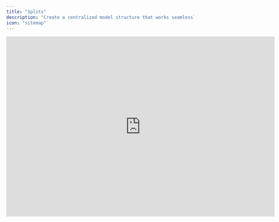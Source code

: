 ```yaml
---
title: "Splits"
description: "Create a centralized model structure that works seamlessly across your dimensions or entities."
icon: "sitemap"
---
```


<iframe width="720" height="483" src="https://www.loom.com/embed/bc9fc9c008e54acabbfccdd5fd688286?sid=bc8b0ab9-c378-4516-a845-b0bc000fe9fc" frameborder="0" webkitallowfullscreen mozallowfullscreen allowfullscreen />

## Overview

Splits allow you to efficiently manage multiple entities or department budgets using a powerful combination of templates and consolidation. You'll be able to define specific filters for your entity or dimension data, ensuring organized and accurate financial planning across your organization.

## How Splits Work

### Setting Up Consolidation and Templates

To create a consolidation template:
1. Navigate to your tab settings
2. Select *Split by...* from the action menu
3. Choose your preferred filtering method:
   - Filter by entities
   - Filter by dimension values

You can group dimension values according to your organizational needs. The system will create instances based on your filters, typically representing individual entities or departments.

After applying a split, your model will operate on two principles:
- Structure flows top-down
- Actuals and forecasts consolidate bottom-up

### Understanding Your Templates

#### Consolidation Templates: Your Master Structure

The consolidation template serves as your central control point for:
- Adding components
- Renaming elements
- Rearranging structure
- Removing components
- Defining calculation formulas

Any changes you make to the consolidation template automatically sync across all instances, ensuring consistency throughout your model.

> **Important**: While you can modify the structure in the consolidation template, you cannot edit cell values here. This is because actuals and forecasts are managed at the instance level.

#### Working with Instances

Instances inherit their structure from your consolidation template while maintaining independent control over:
- Actual values
- Forecast data

This design allows you to create and analyze separate forecasts for different business segments while maintaining structural consistency.

<Warning>
  Please be aware of the following important considerations:

  - Creating a split will remove any existing forecasts and manual entries, as these will now be managed at the instance level
  - If you modify your split configuration in a way that removes an instance, all forecasts and manual entries in that instance will be deleted
</Warning>

### Creating Additional Consolidations

Need to analyze specific subsets of your data? You can create additional consolidations by:
1. Creating new tabs
2. Setting up calculations to sum values from different instances

This flexibility allows you to create any custom summaries or views you need while maintaining the integrity of your primary consolidation structure.